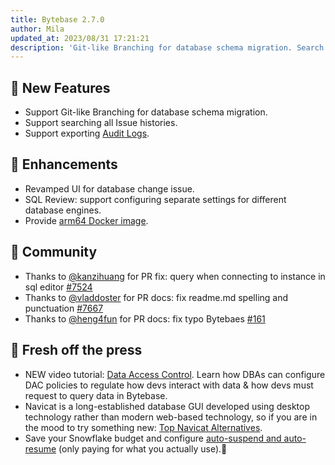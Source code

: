 ```yaml
---
title: Bytebase 2.7.0
author: Mila
updated_at: 2023/08/31 17:21:21
description: 'Git-like Branching for database schema migration. Search all Issue histories. Export Audit Logs.'
---
```



## 🚀 New Features

- Support Git-like Branching for database schema migration.
- Support searching all Issue histories.
- Support exporting [Audit Logs](/security/audit-log/).

## 🎄 Enhancements

- Revamped UI for database change issue.
- SQL Review: support configuring separate settings for different database engines.
- Provide [arm64 Docker image](/get-started/self-host/deploy-with-docker).

## 🎠 Community

- Thanks to [@kanzihuang](https://github.com/kanzihuang) for PR fix: query when connecting to instance in sql editor [#7524](https://github.com/bytebase/bytebase/pull/7524)
- Thanks to [@vladdoster](https://github.com/vladdoster) for PR docs: fix readme.md spelling and punctuation [#7667](https://github.com/bytebase/bytebase/pull/7667)
- Thanks to [@heng4fun](https://github.com/heng4fun) for PR docs: fix typo Bytebaes [#161](https://github.com/bytebase/bytebase.com/pull/161)

## 📰 Fresh off the press

- NEW video tutorial: [Data Access Control](https://youtu.be/yXo559a1Lpc?si=4TzPaKNQWhmiqZV1). Learn how DBAs can configure DAC policies to regulate how devs interact with data & how devs must request to query data in Bytebase.
- Navicat is a long-established database GUI developed using desktop technology rather than modern web-based technology, so if you are in the mood to try something new: [Top Navicat Alternatives](https://www.bytebase.com/blog/top-navicat-alternative/).
- Save your Snowflake budget and configure [auto-suspend and auto-resume](https://www.bytebase.com/blog/what-is-snowflake-auto-suspend-auto-resume/) (only paying for what you actually use).💸

<InstallUpgrade />

